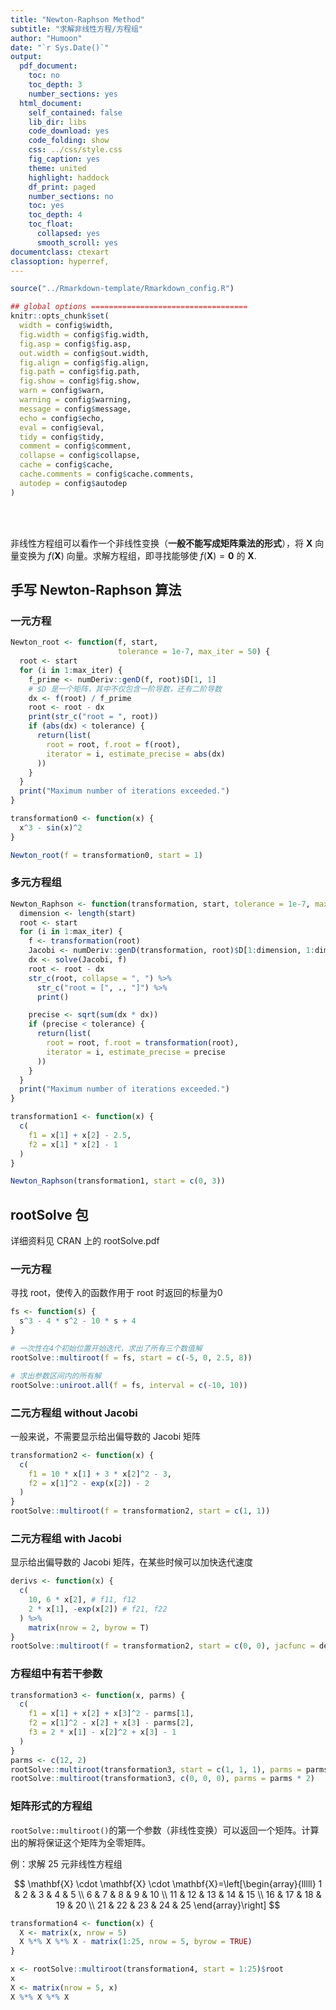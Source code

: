 ```yaml
---
title: "Newton-Raphson Method"
subtitle: "求解非线性方程/方程组"
author: "Humoon"
date: "`r Sys.Date()`"
output: 
  pdf_document:
    toc: no
    toc_depth: 3
    number_sections: yes
  html_document:
    self_contained: false
    lib_dir: libs
    code_download: yes
    code_folding: show
    css: ../css/style.css
    fig_caption: yes
    theme: united
    highlight: haddock
    df_print: paged
    number_sections: no
    toc: yes
    toc_depth: 4
    toc_float:
      collapsed: yes
      smooth_scroll: yes
documentclass: ctexart
classoption: hyperref,
---
```


```r
source("../Rmarkdown-template/Rmarkdown_config.R")

## global options ===================================
knitr::opts_chunk$set(
  width = config$width,
  fig.width = config$fig.width,
  fig.asp = config$fig.asp,
  out.width = config$out.width,
  fig.align = config$fig.align,
  fig.path = config$fig.path,
  fig.show = config$fig.show,
  warn = config$warn,
  warning = config$warning,
  message = config$message,
  echo = config$echo,
  eval = config$eval,
  tidy = config$tidy,
  comment = config$comment,
  collapse = config$collapse,
  cache = config$cache,
  cache.comments = config$cache.comments,
  autodep = config$autodep
)
```

<br>
<br>

非线性方程组可以看作一个非线性变换（**一般不能写成矩阵乘法的形式**），将 $\boldsymbol{X}$ 向量变换为 $f(\boldsymbol{X})$ 向量。求解方程组，即寻找能够使 $f(\boldsymbol{X})=\boldsymbol{0}$ 的 $\boldsymbol{X}$. 

## 手写 Newton-Raphson 算法

### 一元方程

```r
Newton_root <- function(f, start,
                        tolerance = 1e-7, max_iter = 50) {
  root <- start
  for (i in 1:max_iter) {
    f_prime <- numDeriv::genD(f, root)$D[1, 1]
    # $D 是一个矩阵，其中不仅包含一阶导数，还有二阶导数
    dx <- f(root) / f_prime
    root <- root - dx
    print(str_c("root = ", root))
    if (abs(dx) < tolerance) {
      return(list(
        root = root, f.root = f(root),
        iterator = i, estimate_precise = abs(dx)
      ))
    }
  }
  print("Maximum number of iterations exceeded.")
}

transformation0 <- function(x) {
  x^3 - sin(x)^2
}

Newton_root(f = transformation0, start = 1)
```

### 多元方程组

```r
Newton_Raphson <- function(transformation, start, tolerance = 1e-7, max_iter = 50) {
  dimension <- length(start)
  root <- start
  for (i in 1:max_iter) {
    f <- transformation(root)
    Jacobi <- numDeriv::genD(transformation, root)$D[1:dimension, 1:dimension]
    dx <- solve(Jacobi, f)
    root <- root - dx
    str_c(root, collapse = ", ") %>%
      str_c("root = [", ., "]") %>%
      print()

    precise <- sqrt(sum(dx * dx))
    if (precise < tolerance) {
      return(list(
        root = root, f.root = transformation(root),
        iterator = i, estimate_precise = precise
      ))
    }
  }
  print("Maximum number of iterations exceeded.")
}

transformation1 <- function(x) {
  c(
    f1 = x[1] + x[2] - 2.5,
    f2 = x[1] * x[2] - 1
  )
}

Newton_Raphson(transformation1, start = c(0, 3))
```

## rootSolve 包

详细资料见 CRAN 上的 rootSolve.pdf

### 一元方程

寻找 root，使传入的函数作用于 root 时返回的标量为0

```r
fs <- function(s) {
  s^3 - 4 * s^2 - 10 * s + 4
}

# 一次性在4个初始位置开始迭代，求出了所有三个数值解
rootSolve::multiroot(f = fs, start = c(-5, 0, 2.5, 8))

# 求出参数区间内的所有解
rootSolve::uniroot.all(f = fs, interval = c(-10, 10))
```

### 二元方程组 without Jacobi

一般来说，不需要显示给出偏导数的 Jacobi 矩阵

```r
transformation2 <- function(x) {
  c(
    f1 = 10 * x[1] + 3 * x[2]^2 - 3,
    f2 = x[1]^2 - exp(x[2]) - 2
  )
}
rootSolve::multiroot(f = transformation2, start = c(1, 1))
```

### 二元方程组 with Jacobi

显示给出偏导数的 Jacobi 矩阵，在某些时候可以加快迭代速度

```r
derivs <- function(x) {
  c(
    10, 6 * x[2], # f11, f12
    2 * x[1], -exp(x[2]) # f21, f22
  ) %>%
    matrix(nrow = 2, byrow = T)
}
rootSolve::multiroot(f = transformation2, start = c(0, 0), jacfunc = derivs)
```

### 方程组中有若干参数

```r
transformation3 <- function(x, parms) {
  c(
    f1 = x[1] + x[2] + x[3]^2 - parms[1],
    f2 = x[1]^2 - x[2] + x[3] - parms[2],
    f3 = 2 * x[1] - x[2]^2 + x[3] - 1
  )
}
parms <- c(12, 2)
rootSolve::multiroot(transformation3, start = c(1, 1, 1), parms = parms)
rootSolve::multiroot(transformation3, c(0, 0, 0), parms = parms * 2)
```

### 矩阵形式的方程组

`rootSolve::multiroot()`的第一个参数（非线性变换）可以返回一个矩阵。计算出的解将保证这个矩阵为全零矩阵。

例：求解 25 元非线性方程组

$$
\mathbf{X} \cdot \mathbf{X} \cdot \mathbf{X}=\left[\begin{array}{lllll}
1 & 2 & 3 & 4 & 5 \\
6 & 7 & 8 & 9 & 10 \\
11 & 12 & 13 & 14 & 15 \\
16 & 17 & 18 & 19 & 20 \\
21 & 22 & 23 & 24 & 25
\end{array}\right]
$$


```r
transformation4 <- function(x) {
  X <- matrix(x, nrow = 5)
  X %*% X %*% X - matrix(1:25, nrow = 5, byrow = TRUE)
}

x <- rootSolve::multiroot(transformation4, start = 1:25)$root
x
X <- matrix(nrow = 5, x)
X %*% X %*% X
```